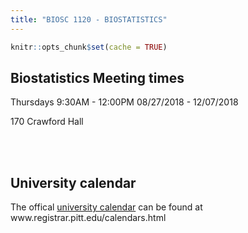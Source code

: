 ```yaml
---
title: "BIOSC 1120 - BIOSTATISTICS"
---
```


```r
knitr::opts_chunk$set(cache = TRUE)
```

## Biostatistics Meeting times

Thursdays 9:30AM - 12:00PM
08/27/2018 - 12/07/2018

170 Crawford Hall

<br><br>

## University calendar

The offical [university calendar](https://www.registrar.pitt.edu/calendars.html)  can be found at
www.registrar.pitt.edu/calendars.html 
